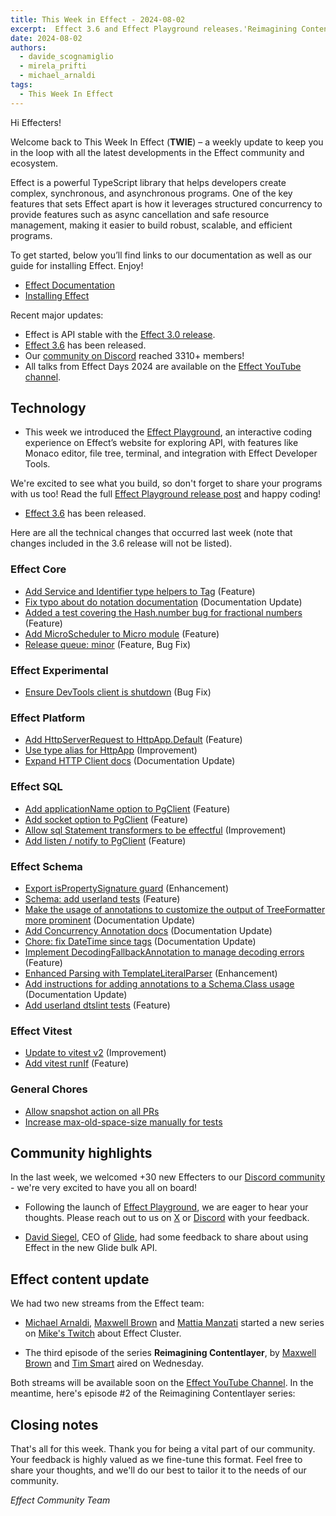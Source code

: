 ```yaml
---
title: This Week in Effect - 2024-08-02
excerpt:  Effect 3.6 and Effect Playground releases.'Reimagining Contentlayer' ep. 3 by Maxwell Brown and Tim Smart. 'Effect Cluster' ep.1 by Michael Arnaldi, Maxwell Brown and Mattia Manzati.
date: 2024-08-02
authors:
  - davide_scognamiglio
  - mirela_prifti
  - michael_arnaldi
tags:
  - This Week In Effect
---
```



Hi Effecters!

Welcome back to This Week In Effect (**TWIE**) – a weekly update to keep you in the loop with all the latest developments in the Effect community and ecosystem.

Effect is a powerful TypeScript library that helps developers create complex, synchronous, and asynchronous programs. One of the key features that sets Effect apart is how it leverages structured concurrency to provide features such as async cancellation and safe resource management, making it easier to build robust, scalable, and efficient programs.

To get started, below you’ll find links to our documentation as well as our guide for installing Effect. Enjoy!

- [Effect Documentation](/docs/getting-started/introduction)
- [Installing Effect](/docs/getting-started/installation)

Recent major updates:

- Effect is API stable with the [Effect 3.0 release](https://effect.website/blog/effect-3.0).
- [Effect 3.6](https://effect.website/blog/effect-3.6) has been released.
- Our [community on Discord](https://discord.gg/effect-ts) reached 3310+ members!
- All talks from Effect Days 2024 are available on the [Effect YouTube channel](https://www.youtube.com/@effect-ts).

## Technology

+ This week we introduced the [Effect Playground](https://effect.website/play), an interactive coding experience on Effect’s website for exploring API, with features like Monaco editor, file tree, terminal, and integration with Effect Developer Tools.

<Tweet id="1817965072821665897" />

We're excited to see what you build, so don't forget to share your programs with us too! Read the full [Effect Playground release post](https://effect.website/blog/playground-release) and happy coding!

<YouTube
  id="https://www.youtube.com/embed/zrMY9r9CRoc?si=UzeFoqTLv0Bx4441"
  title="Introducing the Effect Playground"
/>

+ [Effect 3.6](https://effect.website/blog/effect-3.6) has been released.

<Tweet id="1818237695987957965" />

Here are all the technical changes that occurred last week (note that changes included in the 3.6 release will not be listed).

### Effect Core
+ [Add Service and Identifier type helpers to Tag](https://github.com/Effect-TS/effect/pull/3362) (Feature)
+ [Fix typo about do notation documentation](https://github.com/Effect-TS/effect/pull/3372) (Documentation Update)
+ [Added a test covering the Hash.number bug for fractional numbers](https://github.com/Effect-TS/effect/pull/3373) (Feature)
+ [Add MicroScheduler to Micro module](https://github.com/Effect-TS/effect/pull/3377) (Feature)
+ [Release queue: minor](https://github.com/Effect-TS/effect/pull/3248) (Feature, Bug Fix)

### Effect Experimental
+ [Ensure DevTools client is shutdown](https://github.com/Effect-TS/effect/pull/3394) (Bug Fix)

### Effect Platform
+ [Add HttpServerRequest to HttpApp.Default](https://github.com/Effect-TS/effect/pull/3384) (Feature)
+ [Use type alias for HttpApp](https://github.com/Effect-TS/effect/pull/3386) (Improvement)
+ [Expand HTTP Client docs](https://github.com/Effect-TS/effect/pull/3396) (Documentation Update)

### Effect SQL
+ [Add applicationName option to PgClient](https://github.com/Effect-TS/effect/pull/3364) (Feature)
+ [Add socket option to PgClient](https://github.com/Effect-TS/effect/pull/3365) (Feature)
+ [Allow sql Statement transformers to be effectful](https://github.com/Effect-TS/effect/pull/3387) (Improvement)
+ [Add listen / notify to PgClient](https://github.com/Effect-TS/effect/pull/3398) (Feature)

### Effect Schema
+ [Export isPropertySignature guard](https://github.com/Effect-TS/effect/pull/3363) (Enhancement)
+ [Schema: add userland tests](https://github.com/Effect-TS/effect/pull/3370) (Feature)
+ [Make the usage of annotations to customize the output of TreeFormatter more prominent](https://github.com/Effect-TS/effect/pull/3374) (Documentation Update)
+ [Add Concurrency Annotation docs](https://github.com/Effect-TS/effect/pull/3381) (Documentation Update)
+ [Chore: fix DateTime since tags](https://github.com/Effect-TS/effect/pull/3388) (Documentation Update)
+ [Implement DecodingFallbackAnnotation to manage decoding errors](https://github.com/Effect-TS/effect/pull/3346) (Feature)
+ [Enhanced Parsing with TemplateLiteralParser](https://github.com/Effect-TS/effect/pull/3347) (Enhancement)
+ [Add instructions for adding annotations to a Schema.Class usage](https://github.com/Effect-TS/effect/pull/3395) (Documentation Update)
+ [Add userland dtslint tests](https://github.com/Effect-TS/effect/pull/3400) (Feature)

### Effect Vitest
+ [Update to vitest v2](https://github.com/Effect-TS/effect/pull/3367) (Improvement)
+ [Add vitest runIf](https://github.com/Effect-TS/effect/pull/3376) (Feature)

### General Chores
+ [Allow snapshot action on all PRs](https://github.com/Effect-TS/effect/pull/3369)
+ [Increase max-old-space-size manually for tests](https://github.com/Effect-TS/effect/pull/3371)

## Community highlights

In the last week, we welcomed +30 new Effecters to our [Discord community](https://discord.gg/effect-ts) - we're very excited to have you all on board!

+ Following the launch of [Effect Playground](https://effect.website/play), we are eager to hear your thoughts. Please reach out to us on [X](https://x.com/EffectTS_) or [Discord](https://discord.gg/effect-ts) with your feedback.

<Tweet id="1818065230532067432" />

+ [David Siegel](https://x.com/dvdsgl), CEO of [Glide](https://www.glideapps.com/), had some feedback to share about using Effect in the new Glide bulk API.

<Tweet id="1817397810880479315" />

## Effect content update

We had two new streams from the Effect team:

+ [Michael Arnaldi](https://x.com/MichaelArnaldi), [Maxwell Brown](https://x.com/imax153) and [Mattia Manzati](https://x.com/MattiaManzati) started a new series on [Mike's Twitch](https://www.twitch.tv/mikearnaldi/video/2206072150) about Effect Cluster.

<Tweet id="1817923000382980562" />

+ The third episode of the series **Reimagining Contentlayer**, by [Maxwell Brown](https://x.com/imax153) and [Tim Smart](https://x.com/tim_smart) aired on Wednesday.

<Tweet id="1818772336537161908" />

Both streams will be available soon on the [Effect YouTube Channel](https://www.youtube.com/@effect-ts). In the meantime, here's episode #2 of the Reimagining Contentlayer series:

<YouTube
  id="https://www.youtube.com/embed/XqvvQ43b208?si=NrvY_rXA_DPZShUO"
  title="Reimagining ContentLayer with Effect (Part 2)"
/>

## Closing notes

That's all for this week. Thank you for being a vital part of our community. Your feedback is highly valued as we fine-tune this format. Feel free to share your thoughts, and we'll do our best to tailor it to the needs of our community.

_Effect Community Team_
